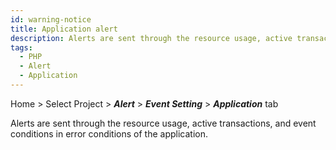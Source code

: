 ```yaml
---
id: warning-notice
title: Application alert
description: Alerts are sent through the resource usage, active transactions, and event conditions of error conditions of the application.
tags:
  - PHP
  - Alert
  - Application
---
```


Home > Select Project > **_Alert_** > **_Event Setting_** > **_Application_** tab

Alerts are sent through the resource usage, active transactions, and event conditions in error conditions of the application.

<ImgLang img='set-events-app.png' desc='Event Setting - application' />


<Seteventbasic />


<Seteventbyitems />
